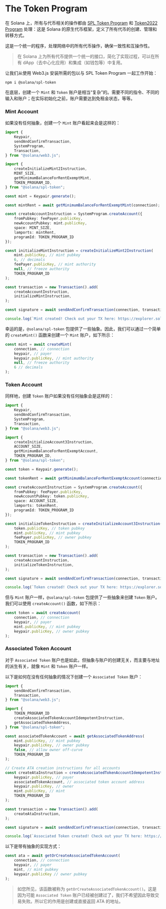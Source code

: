 
# The Token Program

在 Solana 上，所有与代币相关的操作都由 [SPL Token Program](https://github.com/solana-program/token) 和 [Token2022 Program](/zh-cn/courses/token-2022-program) 处理：这是 Solana 的原生代币框架，定义了所有代币的创建、管理和转移方式。

这是一个统一的程序，处理网络中的所有代币操作，确保一致性和互操作性。

> 在 Solana 上为所有代币提供一个统一的接口，简化了实现过程，可以在所有 dApp（去中心化应用）和集成（如钱包等）中复用。

让我们从使用 Web3.js 安装所需的包以与 SPL Token Program 一起工作开始：

```
npm i @solana/spl-token
```

<ArticleSection name="Mint and Token Accounts" id="mint-and-token-accounts" level="h2" />

在底层，创建一个 `Mint` 和 `Token` 账户是相当“复杂”的。需要不同的指令、不同的输入和账户；在实际初始化之前，账户需要达到免租金状态，等等。

### Mint Account

如果没有任何抽象，创建一个 `Mint` 账户看起来会是这样的：

```ts
import {
    Keypair,
    sendAndConfirmTransaction,
    SystemProgram,
    Transaction,
} from "@solana/web3.js";

import {
    createInitializeMint2Instruction,
    MINT_SIZE,
    getMinimumBalanceForRentExemptMint,
    TOKEN_PROGRAM_ID,
} from "@solana/spl-token";

const mint = Keypair.generate();

const mintRent = await getMinimumBalanceForRentExemptMint(connection);

const createAccountInstruction = SystemProgram.createAccount({
    fromPubkey: feePayer.publicKey,
    newAccountPubkey: mint.publicKey,
    space: MINT_SIZE,
    lamports: mintRent,
    programId: TOKEN_PROGRAM_ID
});

const initializeMintInstruction = createInitializeMint2Instruction(
    mint.publicKey, // mint pubkey
    6, // decimals
    feePayer.publicKey, // mint authority
    null, // freeze authority
    TOKEN_PROGRAM_ID
);

const transaction = new Transaction().add(
    createAccountInstruction,
    initializeMintInstruction,
);

const signature = await sendAndConfirmTransaction(connection, transaction, [keypair, mint]);

console.log(`Mint created! Check out your TX here: https://explorer.solana.com/tx/${signature}?cluster=devnet`);
```

幸运的是，`@solana/spl-token` 包提供了一些抽象。因此，我们可以通过一个简单的 `createMint()` 函数来创建一个 `Mint` 账户，如下所示：

```ts
const mint = await createMint(
    connection, // connection
    keypair, // payer
    keypair.publicKey, // mint authority
    null, // freeze authority
    6 // decimals
);
```

### Token Account

同样地，创建 `Token` 账户如果没有任何抽象会是这样的：

```ts
import {
    Keypair,
    sendAndConfirmTransaction,
    SystemProgram,
    Transaction,
} from "@solana/web3.js";

import {
    createInitializeAccount3Instruction,
    ACCOUNT_SIZE,
    getMinimumBalanceForRentExemptAccount,
    TOKEN_PROGRAM_ID,
} from "@solana/spl-token";

const token = Keypair.generate();

const tokenRent = await getMinimumBalanceForRentExemptAccount(connection);

const createAccountInstruction = SystemProgram.createAccount({
    fromPubkey: feePayer.publicKey,
    newAccountPubkey: token.publicKey,
    space: ACCOUNT_SIZE,
    lamports: tokenRent,
    programId: TOKEN_PROGRAM_ID
});

const initializeTokenInstruction = createInitializeAccount3Instruction(
    token.publicKey, // token pubkey
    mint.publicKey, // mint pubkey
    feePayer.publicKey, // owner pubkey
    TOKEN_PROGRAM_ID
);

const transaction = new Transaction().add(
    createAccountInstruction,
    initializeTokenInstruction,
);

const signature = await sendAndConfirmTransaction(connection, transaction, [keypair, token]);

console.log(`Token created! Check out your TX here: https://explorer.solana.com/tx/${signature}?cluster=devnet`);
```

但与 `Mint` 账户一样，`@solana/spl-token` 包提供了一些抽象来创建 `Token` 账户。我们可以使用 `createAccount()` 函数，如下所示：

```ts
const token = await createAccount(
    connection, // connection
    keypair, // payer
    mint.publicKey, // mint pubkey
    keypair.publicKey, // owner pubkey
);
```

### Associated Token Account

对于 `Associated Token` 账户也是如此，但抽象与账户的创建无关，而主要与地址的派生有关，就像 `Mint` 和 `Token` 账户一样。

以下是如何在没有任何抽象的情况下创建一个 `Associated Token` 账户：

```ts
import {
    sendAndConfirmTransaction,
    Transaction,
} from "@solana/web3.js";

import {
    TOKEN_PROGRAM_ID
    createAssociatedTokenAccountIdempotentInstruction,
    getAssociatedTokenAddress,
} from "@solana/spl-token";

const associatedTokenAccount = await getAssociatedTokenAddress(
    mint.publicKey, // mint pubkey
    keypair.publicKey, // owner pubkey
    false, // allow owner off-curve
    TOKEN_PROGRAM_ID
);

// Create ATA creation instructions for all accounts
const createAtaInstruction = createAssociatedTokenAccountIdempotentInstruction(
    keypair.publicKey, // payer
    associatedTokenAccount, // associated token account address
    keypair.publicKey, // owner
    mint.publicKey, // mint
    TOKEN_PROGRAM_ID
);

const transaction = new Transaction().add(
    createAtaInstruction,
);

const signature = await sendAndConfirmTransaction(connection, transaction, [keypair]);

console.log(`Associated Token created! Check out your TX here: https://explorer.solana.com/tx/${signature}?cluster=devnet`);
```

以下是带有抽象的实现方式：

```ts
const ata = await getOrCreateAssociatedTokenAccount(
    connection, // connection
    keypair, // payer
    mint, // mint pubkey
    keypair.publicKey // owner pubkey
);
```

> 如您所见，该函数被称为 `getOrCreateAssociatedTokenAccount()`。这是因为可能 `Associated Token` 账户已经被创建过了，我们不希望因此导致交易失败。所以它的作用是创建或直接返回 ATA 的地址。